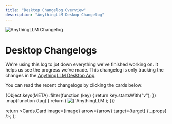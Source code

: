 ```yaml
---
title: "Desktop Changelog Overview"
description: "AnythingLLM Deskop Changelog"
---
```



<Image
  src="/images/product/changelog/header-image.png"
  height={1080}
  width={1920}
  quality={100}
  alt="AnythingLLM Changelog"
/>

# Desktop Changelogs

We're using this log to jot down everything we've finished working on. It helps us see the progress we've made. This changelog is only tracking the changes in the <Link href='https://anythingllm.com/download'><u>AnythingLLM Desktop App</u></Link>.

You can read the recent changelogs by clicking the cards below:

<Cards>
  {Object.keys(META)
    .filter(function (key) {
      return key.startsWith("v");
    })
    .map(function (tag) {
      return (
        <Card title={`Changelog ${tag}`} href={tag}>
          <Image
            src="/images/product/changelog/header-image.png"
            height={1080}
            width={1920}
            quality={100}
            alt={`AnythingLLM Desktop Changelog ${tag}`}
          />
        </Card>
      );
    })}
</Cards>

  return <Cards.Card image={image} arrow={arrow} target={target} {...props} />;
};

<style global jsx>{`
  img {
    aspect-ratio: 16/9;
    object-fit: cover;
  }
`}</style>
